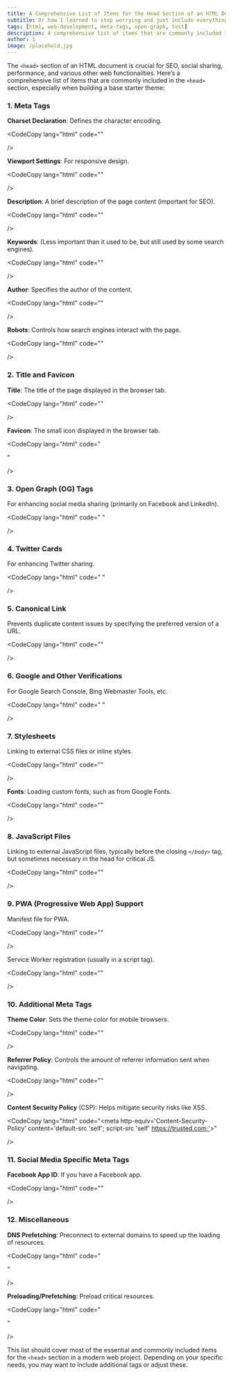 ```yaml
---
title: A Comprehensive List of Items for the Head Section of an HTML Document
subtitle: Or how I learned to stop worrying and just include everything.
tags: [html, web-development, meta-tags, open-graph, test]
description: A comprehensive list of items that are commonly included in the head section of an HTML document, especially when building a base starter theme.
author: 1
image: /placehold.jpg
---
```



<Tooltip text="First Post" tooltip="first post" neonify={true} customClass="mt-8 mb-2 ml-2"/>


The `<head>` section of an HTML document is crucial for SEO, social sharing, performance, and various other web functionalities. Here’s a comprehensive list of items that are commonly included in the `<head>` section, especially when building a base starter theme:

### 1. **Meta Tags**

 **Charset Declaration**: Defines the character encoding.

<CodeCopy
  lang="html"
  code="<meta charset='UTF-8'>"

/>

**Viewport Settings**: For responsive design.

<CodeCopy
  lang="html"
  code="<meta name='viewport' content='width=device-width, initial-scale=1.0'>"

/>

**Description**: A brief description of the page content (important for SEO).

<CodeCopy
  lang="html"
  code="<meta name='description' content='Your website description here'>"

/>

**Keywords**: (Less important than it used to be, but still used by some search engines).

<CodeCopy
  lang="html"
  code="<meta name='keywords' content='your,keywords,here'>"

/>

**Author**: Specifies the author of the content.

<CodeCopy
  lang="html"
  code="<meta name='author' content='Your Name or Company'>"

/>

**Robots**: Controls how search engines interact with the page.

<CodeCopy
  lang="html"
  code="<meta name='robots' content='index, follow'>"

/>

### 2. **Title and Favicon**

**Title**: The title of the page displayed in the browser tab.

<CodeCopy
  lang="html"
  code="<title>Your Website Title</title>"

/>

**Favicon**: The small icon displayed in the browser tab.

<CodeCopy
  lang="html"
  code="<link rel='icon' href='/path/to/favicon.ico'>
<link rel='apple-touch-icon' sizes='180x180' href='/path/to/apple-touch-icon.png'>
<link rel='icon' type='image/png' sizes='32x32' href='/path/to/favicon-32x32.png'>
<link rel='icon' type='image/png' sizes='16x16' href='/path/to/favicon-16x16.png'>"

/>

### 3. **Open Graph (OG) Tags**

For enhancing social media sharing (primarily on Facebook and LinkedIn).

<CodeCopy
  lang="html"
  code="<meta property='og:title' content='Your Page Title'>
<meta property='og:description' content='Your page description for social sharing'>
<meta property='og:image' content='/path/to/social-image.jpg'>
<meta property='og:url' content='https://yourwebsite.com/your-page-url'>
<meta property='og:type' content='website'>"

/>

### 4. **Twitter Cards**

For enhancing Twitter sharing.

<CodeCopy
  lang="html"
  code="<meta name='twitter:card' content='summary_large_image'>
<meta name='twitter:title' content='Your Page Title'>
<meta name='twitter:description' content='Your page description for Twitter sharing'>
<meta name='twitter:image' content='/path/to/social-image.jpg'>
<meta name='twitter:site' content='@yourtwitterhandle'>"

/>

### 5. **Canonical Link**

Prevents duplicate content issues by specifying the preferred version of a URL.

<CodeCopy
  lang="html"
  code="<link rel='canonical' href='https://yourwebsite.com/your-page-url'>"

/>

### 6. **Google and Other Verifications**

For Google Search Console, Bing Webmaster Tools, etc.

<CodeCopy
  lang="html"
  code="<meta name='google-site-verification' content='your-google-verification-code'>
<meta name='msvalidate.01' content='your-bing-verification-code'>"

/>

### 7. **Stylesheets**

Linking to external CSS files or inline styles.

<CodeCopy
  lang="html"
  code="<link rel='stylesheet' href='/path/to/styles.css'>"

/>

**Fonts**: Loading custom fonts, such as from Google Fonts.

<CodeCopy
  lang="html"
  code="<link href='https://fonts.googleapis.com/css2?family=Roboto:wght@400;700&display=swap' rel='stylesheet'>"

/>

### 8. **JavaScript Files**

Linking to external JavaScript files, typically before the closing `</body>` tag, but sometimes necessary in the head for critical JS.

<CodeCopy
  lang="html"
  code="<script src='/path/to/script.js' defer></script>"

/>

### 9. **PWA (Progressive Web App) Support**

Manifest file for PWA.

<CodeCopy
  lang="html"
  code="<link rel='manifest' href='/manifest.json'>"

/>

Service Worker registration (usually in a script tag).

<CodeCopy
  lang="html"
  code="<script>
if ('serviceWorker' in navigator) {
  navigator.serviceWorker.register('/service-worker.js');
}
</script>"

/>

### 10. **Additional Meta Tags**

**Theme Color**: Sets the theme color for mobile browsers.

<CodeCopy
  lang="html"
  code="<meta name='theme-color' content='#ffffff'>"

/>

**Referrer Policy**: Controls the amount of referrer information sent when navigating.

<CodeCopy
  lang="html"
  code="<meta name='referrer' content='no-referrer-when-downgrade'>"

/>

**Content Security Policy** (CSP): Helps mitigate security risks like XSS.

<CodeCopy
  lang="html"
  code="<meta http-equiv='Content-Security-Policy' content='default-src 'self'; script-src 'self' <https://trusted.com;'>>"

/>

### 11. **Social Media Specific Meta Tags**

**Facebook App ID**: If you have a Facebook app.

<CodeCopy
  lang="html"
  code="<meta property='fb:app_id' content='your-app-id'>"

/>

### 12. **Miscellaneous**

**DNS Prefetching**: Preconnect to external domains to speed up the loading of resources.

<CodeCopy
  lang="html"
  code="<link rel='dns-prefetch' href='//example.com'>
<link rel='preconnect' href='//example.com' crossorigin>"

/>

**Preloading/Prefetching**: Preload critical resources.

<CodeCopy
  lang="html"
  code="<link rel='preload' href='/path/to/critical-resource.js' as='script'>
<link rel='prefetch' href='/path/to/resource.js'>"

/>

This list should cover most of the essential and commonly included items for the `<head>` section in a modern web project. Depending on your specific needs, you may want to include additional tags or adjust these.
